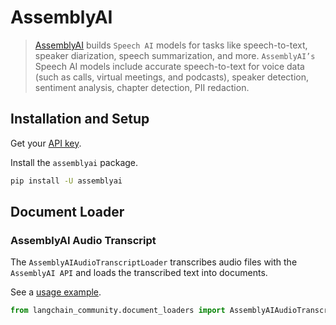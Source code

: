 # AssemblyAI

>[AssemblyAI](https://www.assemblyai.com/) builds `Speech AI` models for tasks like 
speech-to-text, speaker diarization, speech summarization, and more.
> `AssemblyAI’s` Speech AI models include accurate speech-to-text for voice data 
> (such as calls, virtual meetings, and podcasts), speaker detection, sentiment analysis, 
> chapter detection, PII redaction.
 


## Installation and Setup

Get your [API key](https://www.assemblyai.com/dashboard/signup).

Install the `assemblyai` package.

```bash
pip install -U assemblyai
```

## Document Loader

###  AssemblyAI Audio Transcript

The `AssemblyAIAudioTranscriptLoader` transcribes audio files with the `AssemblyAI API` 
and loads the transcribed text into documents.

See a [usage example](/docs/integrations/document_loaders/assemblyai).

```python
from langchain_community.document_loaders import AssemblyAIAudioTranscriptLoader
```
